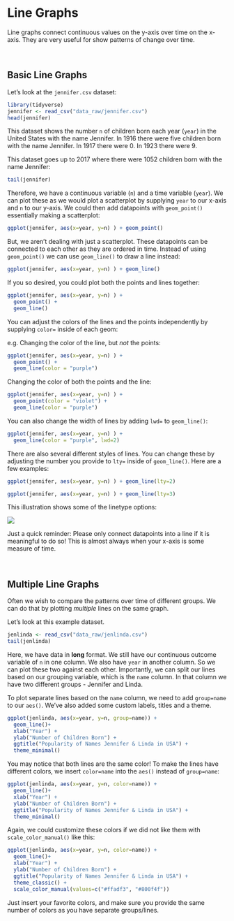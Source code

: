 # Line Graphs

Line graphs connect continuous values on the y-axis over time on the x-axis.  They are very useful for show patterns of change over time.

<br>

## Basic Line Graphs

Let's look at the `jennifer.csv` dataset:


```r
library(tidyverse)
jennifer <- read_csv("data_raw/jennifer.csv")
head(jennifer)
```


This dataset shows the number `n` of children born each year (`year`) in the United States with the name Jennifer. In 1916 there were five children born with the name Jennifer.  In 1917 there were 0. In 1923 there were 9. 

This dataset goes up to 2017 where there were 1052 children born with the name Jennifer:

```r
tail(jennifer)
```

Therefore, we have a continuous variable (`n`) and a time variable (`year`). We can plot these as we would plot a scatterplot by supplying `year` to our x-axis and `n` to our y-axis.  We could then add datapoints with `geom_point()` essentially making a scatterplot:

```r
ggplot(jennifer, aes(x=year, y=n) ) + geom_point() 
```



But, we aren't dealing with just a scatterplot. These datapoints can be connected to each other as they are ordered in time. Instead of using `geom_point()` we can use `geom_line()` to draw a line instead:

```r
ggplot(jennifer, aes(x=year, y=n) ) + geom_line()
```


If you so desired, you could plot both the points and lines together:

```r
ggplot(jennifer, aes(x=year, y=n) ) + 
  geom_point() +  
  geom_line() 
```

You can adjust the colors of the lines and the points independently by supplying `color=` inside of each geom:

e.g. Changing the color of the line, but *not* the points:

```r
ggplot(jennifer, aes(x=year, y=n) ) + 
  geom_point() +
  geom_line(color = "purple") 
```

Changing the color of both the points and the line:

```r
ggplot(jennifer, aes(x=year, y=n) ) + 
  geom_point(color = "violet") +
  geom_line(color = "purple") 
```

You can also change the width of lines by adding `lwd=` to `geom_line()`:

```r
ggplot(jennifer, aes(x=year, y=n) ) + 
  geom_line(color = "purple", lwd=2)
```



There are also several different styles of lines. You can change these by adjusting the number you provide to `lty=` inside of `geom_line()`. Here are a few examples:

```r
ggplot(jennifer, aes(x=year, y=n) ) + geom_line(lty=2)
```

```r
ggplot(jennifer, aes(x=year, y=n) ) + geom_line(lty=3)
```

This illustration shows some of the linetype options:

![](img/lty.png)



Just a quick reminder:  Please only connect datapoints into a line if it is meaningful to do so! This is almost always when your x-axis is some measure of time.  

<br>

## Multiple Line Graphs

Often we wish to compare the patterns over time of different groups. We can do that by plotting *multiple* lines on the same graph.

Let's look at this example dataset. 

```r
jenlinda <- read_csv("data_raw/jenlinda.csv")
tail(jenlinda)
```

Here, we have data in **long** format. We still have our continuous outcome variable of `n` in one column. We also have `year` in another column. So we can plot these two against each other. Importantly, we can split our lines based on our grouping variable, which is the `name` column. In that column we have two different groups - Jennifer and Linda.

To plot separate lines based on the `name` column, we need to add `group=name` to our `aes()`. We've also added some custom labels, titles and a theme.

```r
ggplot(jenlinda, aes(x=year, y=n, group=name)) + 
  geom_line()+
  xlab("Year") +
  ylab("Number of Children Born") +
  ggtitle("Popularity of Names Jennifer & Linda in USA") +
  theme_minimal()
```


You may notice that both lines are the same color!  To make the lines have different colors, we insert `color=name` into the `aes()` instead of `group=name`:


```r
ggplot(jenlinda, aes(x=year, y=n, color=name)) + 
  geom_line()+
  xlab("Year") +
  ylab("Number of Children Born") +
  ggtitle("Popularity of Names Jennifer & Linda in USA") +
  theme_minimal()
```


Again, we could customize these colors if we did not like them with `scale_color_manual()` like this:

```r
ggplot(jenlinda, aes(x=year, y=n, color=name)) + 
  geom_line()+
  xlab("Year") +
  ylab("Number of Children Born") +
  ggtitle("Popularity of Names Jennifer & Linda in USA") +
  theme_classic() +
  scale_color_manual(values=c("#ffadf3", "#800f4f"))
```

Just insert your favorite colors, and make sure you provide the same number of colors as you have separate groups/lines.



<br><br><br>
